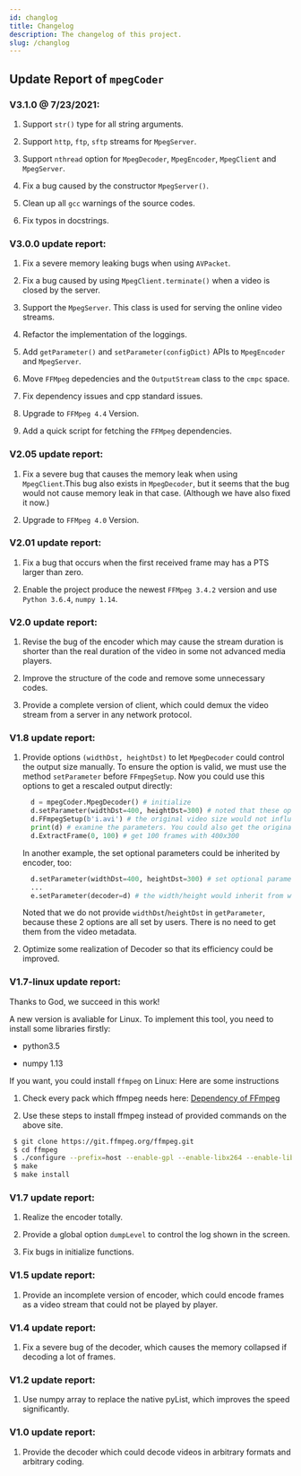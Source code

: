 ```yaml
---
id: changlog
title: Changelog
description: The changelog of this project.
slug: /changlog
---
```


## Update Report of `mpegCoder`

### V3.1.0 @ 7/23/2021:

1. Support `str()` type for all string arguments.

2. Support `http`, `ftp`, `sftp` streams for `MpegServer`.

3. Support `nthread` option for `MpegDecoder`, `MpegEncoder`, `MpegClient` and `MpegServer`.

4. Fix a bug caused by the constructor `MpegServer()`.

5. Clean up all `gcc` warnings of the source codes.

6. Fix typos in docstrings.

### V3.0.0 update report:

1. Fix a severe memory leaking bugs when using `AVPacket`.

2. Fix a bug caused by using `MpegClient.terminate()` when a video is closed by the server.

3. Support the `MpegServer`. This class is used for serving the online video streams.

4. Refactor the implementation of the loggings.

5. Add `getParameter()` and `setParameter(configDict)` APIs to `MpegEncoder` and `MpegServer`.

6. Move `FFMpeg` depedencies and the `OutputStream` class to the `cmpc` space.

7. Fix dependency issues and cpp standard issues.

8. Upgrade to `FFMpeg 4.4` Version.

9. Add a quick script for fetching the `FFMpeg` dependencies.

### V2.05 update report:

1. Fix a severe bug that causes the memory leak when using `MpegClient`.This bug also exists in `MpegDecoder`, but it seems that the bug would not cause memory leak in that case. (Although we have also fixed it now.)

2. Upgrade to `FFMpeg 4.0` Version.

### V2.01 update report:

1. Fix a bug that occurs when the first received frame may has a PTS larger than zero.

2. Enable the project produce the newest `FFMpeg 3.4.2` version and use `Python 3.6.4`, `numpy 1.14`. 

### V2.0 update report:

1. Revise the bug of the encoder which may cause the stream duration is shorter than the real duration of the video in some not advanced media players.

2. Improve the structure of the code and remove some unnecessary codes.

3. Provide a complete version of client, which could demux the video stream from a server in any network protocol.

### V1.8 update report:

1. Provide options `(widthDst, heightDst)` to let `MpegDecoder` could control the output size manually. To ensure the option is valid, we must use the method `setParameter` before `FFmpegSetup`. Now you could use this options to get a rescaled output directly:

    ```python
      d = mpegCoder.MpegDecoder() # initialize
      d.setParameter(widthDst=400, heightDst=300) # noted that these options must be set before 'FFmpegSetup'! 
      d.FFmpegSetup(b'i.avi') # the original video size would not influence the output
      print(d) # examine the parameters. You could also get the original video size by 'getParameter'
      d.ExtractFrame(0, 100) # get 100 frames with 400x300
    ```

    In another example, the set optional parameters could be inherited by encoder, too:

    ```python
      d.setParameter(widthDst=400, heightDst=300) # set optional parameters
      ...
      e.setParameter(decoder=d) # the width/height would inherit from widthDst/heightDst rather than original width/height of the decoder.
    ```

    Noted that we do not provide `widthDst`/`heightDst` in `getParameter`, because these 2 options are all set by users. There is no need to get them from the video metadata. 

2. Optimize some realization of Decoder so that its efficiency could be improved.

### V1.7-linux update report:

Thanks to God, we succeed in this work!

A new version is avaliable for Linux. To implement this tool, you need to install some libraries firstly:

* python3.5

* numpy 1.13

If you want, you could install `ffmpeg` on Linux: Here are some instructions

1. Check every pack which ffmpeg needs here: [Dependency of FFmpeg](https://trac.ffmpeg.org/wiki/CompilationGuide/Ubuntu "Dependency of FFmpeg")

2. Use these steps to install ffmpeg instead of provided commands on the above site.

```Bash
 $ git clone https://git.ffmpeg.org/ffmpeg.git
 $ cd ffmpeg
 $ ./configure --prefix=host --enable-gpl --enable-libx264 --enable-libx265 --enable-shared --disable-static --disable-doc
 $ make
 $ make install
```

### V1.7 update report:

1. Realize the encoder totally.

2. Provide a global option `dumpLevel` to control the log shown in the screen.

3. Fix bugs in initialize functions.

### V1.5 update report:

1. Provide an incomplete version of encoder, which could encode frames as a video stream that could not be played by player.
 
### V1.4 update report:

1. Fix a severe bug of the decoder, which causes the memory collapsed if decoding a lot of frames.
 
### V1.2 update report:

1. Use numpy array to replace the native pyList, which improves the speed  significantly.
 
### V1.0 update report:

1. Provide the decoder which could decode videos in arbitrary formats and arbitrary coding.
